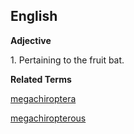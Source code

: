 ==English==

'''Adjective'''

1. Pertaining to the fruit bat.

'''Related Terms'''

[[megachiroptera]]

[[megachiropterous]]